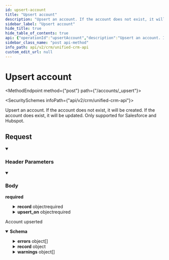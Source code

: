 ```yaml
---
id: upsert-account
title: "Upsert account"
description: "Upsert an account. If the account does not exist, it will be created. If the account does exist, it will be updated."
sidebar_label: "Upsert account"
hide_title: true
hide_table_of_contents: true
api: {"operationId":"upsertAccount","description":"Upsert an account. If the account does not exist, it will be created. If the account does exist, it will be updated.\nOnly supported for Salesforce and Hubspot.\n","tags":["Accounts"],"parameters":[{"name":"x-customer-id","in":"header","schema":{"type":"string","example":"my-customer-1"},"description":"The customer ID that uniquely identifies the customer in your application","required":true},{"name":"x-provider-name","in":"header","schema":{"type":"string","example":"salesforce"},"description":"The provider name","required":true}],"security":[{"x-api-key":[]}],"requestBody":{"required":true,"content":{"application/json":{"schema":{"type":"object","properties":{"record":{"type":"object","properties":{"description":{"type":"string","nullable":true,"example":"Integration API"},"industry":{"type":"string","nullable":true,"example":"API's"},"name":{"type":"string","nullable":true,"example":"Sample Customer"},"number_of_employees":{"type":"integer","nullable":true,"example":276000},"website":{"type":"string","nullable":true,"example":"https://supaglue.com/"},"addresses":{"type":"array","items":{"type":"object","properties":{"address_type":{"type":"string","enum":["primary","mailing","other","billing","shipping"]},"city":{"type":"string","nullable":true,"example":"San Francisco"},"country":{"type":"string","nullable":true,"example":"USA"},"postal_code":{"type":"string","nullable":true,"example":"94107"},"state":{"type":"string","nullable":true,"example":"CA"},"street_1":{"type":"string","nullable":true,"example":"525 Brannan"},"street_2":{"type":"string","nullable":true,"example":null}},"required":["address_type","city","country","postal_code","state","street_1","street_2"]},"example":[{"address_type":"shipping","city":"San Francisco","country":"US","postal_code":"94107","state":"CA","street_1":"525 Brannan","street_2":null}],"title":"addresses"},"phone_numbers":{"type":"array","items":{"type":"object","properties":{"phone_number":{"type":"string","nullable":true,"example":"+14151234567"},"phone_number_type":{"type":"string","enum":["primary","mobile","fax","other"]}},"required":["phone_number","phone_number_type"]},"example":[{"phone_number":"+14151234567","phone_number_type":"primary"}],"title":"phone_numbers"},"owner_id":{"type":"string","nullable":true,"example":"9f3e97fd-4d5d-4efc-959d-bbebfac079f5"},"lifecycle_stage":{"type":"string","nullable":true,"enum":["subscriber","lead","marketingqualifiedlead","salesqualifiedlead","opportunity","customer","evangelist","other"],"title":"lifecycle_stage"},"custom_fields":{"type":"object","additionalProperties":true,"description":"Custom properties to be inserted that are not covered by the common object. Object keys must match exactly to the corresponding provider API.","title":"custom_fields"}},"title":"create_update_account"},"upsert_on":{"type":"object","properties":{"key":{"type":"string","enum":["domain","website"],"description":"The key to upsert on. Only `website` is supported for Salesforce, while both `domain` and `website` are supported for Hubspot."},"values":{"type":"array","description":"The values to upsert on. If more than one value is provided, it will act as a logical OR. If more than one account is found that matches, then an error will be thrown.","items":{"type":"string","example":"mydomain.com"}}},"required":["key","values"]}},"required":["record","upsert_on"]}}}},"responses":{"201":{"description":"Account upserted","content":{"application/json":{"schema":{"type":"object","properties":{"errors":{"type":"array","items":{"type":"object","properties":{"detail":{"type":"string","description":"The full error message from the remote Provider. The schema and level of detail will vary by Provider.","example":"{\"code\":400,\"body\":{\"status\":\"error\",\"message\":\"Property values were not valid: [{\\\\\"isValid\\\\\":false,\\\\\"message\\\\\":\\\\\"Property \\\\\\\\\\\\\"__about_us\\\\\\\\\\\\\" does not exist\\\\\",\\\\\"error\\\\\":\\\\\"PROPERTY_DOESNT_EXIST\\\\\",\\\\\"name\\\\\":\\\\\"__about_us\\\\\",\\\\\"localizedErrorMessage\\\\\":\\\\\"Property \\\\\\\\\\\\\"__about_us\\\\\\\\\\\\\" does not exist\\\\\"}]\",\"correlationId\":\"ac94252c-90b5-45d2-ad1d-9a9f7651d7d2\",\"category\":\"VALIDATION_ERROR\"},\"headers\":{\"access-control-allow-credentials\":\"false\",\"cf-cache-status\":\"DYNAMIC\",\"cf-ray\":\"8053d17b9dae9664-SJC\",\"connection\":\"close\",\"content-length\":\"361\",\"content-type\":\"application/json;charset=utf-8\",\"date\":\"Mon, 11 Sep 2023 23:51:22 GMT\",\"nel\":\"{\\\\\"success_fraction\\\\\":0.01,\\\\\"report_to\\\\\":\\\\\"cf-nel\\\\\",\\\\\"max_age\\\\\":604800}\",\"report-to\":\"{\\\\\"endpoints\\\\\":[{\\\\\"url\\\\\":\\\\\"https://a.nel.cloudflare.com/report/v3?s=FgwuXObO%2Fz6ahUJKsxjDLaXTWjooJ8tB0w4%2B%2BKaulGStx0FGkn1PoJoOx2KrFMfihzNdfAqikq7CmgbdlmwKB8hkmp3eTb68qpg10LXFlRgiSqRhbWM7yYSfo8CXmPBc\\\\\"}],\\\\\"group\\\\\":\\\\\"cf-nel\\\\\",\\\\\"max_age\\\\\":604800}\",\"server\":\"cloudflare\",\"strict-transport-security\":\"max-age=31536000; includeSubDomains; preload\",\"vary\":\"origin, Accept-Encoding\",\"x-content-type-options\":\"nosniff\",\"x-envoy-upstream-service-time\":\"91\",\"x-evy-trace-listener\":\"listener_https\",\"x-evy-trace-route-configuration\":\"listener_https/all\",\"x-evy-trace-route-service-name\":\"envoyset-translator\",\"x-evy-trace-served-by-pod\":\"iad02/hubapi-td/envoy-proxy-6c94986c56-9xsh2\",\"x-evy-trace-virtual-host\":\"all\",\"x-hubspot-correlation-id\":\"ac94252c-90b5-45d2-ad1d-9a9f7651d7d2\",\"x-hubspot-ratelimit-interval-milliseconds\":\"10000\",\"x-hubspot-ratelimit-max\":\"100\",\"x-hubspot-ratelimit-remaining\":\"99\",\"x-hubspot-ratelimit-secondly\":\"10\",\"x-hubspot-ratelimit-secondly-remaining\":\"9\",\"x-request-id\":\"ac94252c-90b5-45d2-ad1d-9a9f7651d7d2\",\"x-trace\":\"2B1B4386362759B6A4C34802AD168B803DDC1BE770000000000000000000\"}}\n"},"problem_type":{"type":"string","description":"The Supaglue error code associated with the error.","example":"MISSING_REQUIRED_FIELD"},"title":{"type":"string","description":"A brief description of the error. The schema and type of message will vary by Provider.","example":"Property values were not valid\n"}},"example":[{"detail":"{\"code\":400,\"body\":{\"status\":\"error\",\"message\":\"Property values were not valid: [{\\\\\"isValid\\\\\":false,\\\\\"message\\\\\":\\\\\"Property \\\\\\\\\\\\\"__about_us\\\\\\\\\\\\\" does not exist\\\\\",\\\\\"error\\\\\":\\\\\"PROPERTY_DOESNT_EXIST\\\\\",\\\\\"name\\\\\":\\\\\"__about_us\\\\\",\\\\\"localizedErrorMessage\\\\\":\\\\\"Property \\\\\\\\\\\\\"__about_us\\\\\\\\\\\\\" does not exist\\\\\"}]\",\"correlationId\":\"ac94252c-90b5-45d2-ad1d-9a9f7651d7d2\",\"category\":\"VALIDATION_ERROR\"},\"headers\":{\"access-control-allow-credentials\":\"false\",\"cf-cache-status\":\"DYNAMIC\",\"cf-ray\":\"8053d17b9dae9664-SJC\",\"connection\":\"close\",\"content-length\":\"361\",\"content-type\":\"application/json;charset=utf-8\",\"date\":\"Mon, 11 Sep 2023 23:51:22 GMT\",\"nel\":\"{\\\\\"success_fraction\\\\\":0.01,\\\\\"report_to\\\\\":\\\\\"cf-nel\\\\\",\\\\\"max_age\\\\\":604800}\",\"report-to\":\"{\\\\\"endpoints\\\\\":[{\\\\\"url\\\\\":\\\\\"https://a.nel.cloudflare.com/report/v3?s=FgwuXObO%2Fz6ahUJKsxjDLaXTWjooJ8tB0w4%2B%2BKaulGStx0FGkn1PoJoOx2KrFMfihzNdfAqikq7CmgbdlmwKB8hkmp3eTb68qpg10LXFlRgiSqRhbWM7yYSfo8CXmPBc\\\\\"}],\\\\\"group\\\\\":\\\\\"cf-nel\\\\\",\\\\\"max_age\\\\\":604800}\",\"server\":\"cloudflare\",\"strict-transport-security\":\"max-age=31536000; includeSubDomains; preload\",\"vary\":\"origin, Accept-Encoding\",\"x-content-type-options\":\"nosniff\",\"x-envoy-upstream-service-time\":\"91\",\"x-evy-trace-listener\":\"listener_https\",\"x-evy-trace-route-configuration\":\"listener_https/all\",\"x-evy-trace-route-service-name\":\"envoyset-translator\",\"x-evy-trace-served-by-pod\":\"iad02/hubapi-td/envoy-proxy-6c94986c56-9xsh2\",\"x-evy-trace-virtual-host\":\"all\",\"x-hubspot-correlation-id\":\"ac94252c-90b5-45d2-ad1d-9a9f7651d7d2\",\"x-hubspot-ratelimit-interval-milliseconds\":\"10000\",\"x-hubspot-ratelimit-max\":\"100\",\"x-hubspot-ratelimit-remaining\":\"99\",\"x-hubspot-ratelimit-secondly\":\"10\",\"x-hubspot-ratelimit-secondly-remaining\":\"9\",\"x-request-id\":\"ac94252c-90b5-45d2-ad1d-9a9f7651d7d2\",\"x-trace\":\"2B1B4386362759B6A4C34802AD168B803DDC1BE770000000000000000000\"}}\n","problem_type":"BAD_REQUEST_ERROR","title":"Property values were not valid\n"}]},"title":"errors"},"record":{"type":"object","properties":{"id":{"type":"string"}},"required":["id"],"title":"created_record"},"warnings":{"type":"array","items":{"type":"object","properties":{"detail":{"type":"string"},"problem_type":{"type":"string"},"title":{"type":"string"}}},"title":"warnings"}}}}}}},"method":"post","path":"/accounts/_upsert","servers":[{"url":"https://api.supaglue.io/crm/v2","description":"Supaglue API"}],"securitySchemes":{"x-api-key":{"type":"apiKey","name":"x-api-key","in":"header","description":"API key to allow developers to access the API"}},"jsonRequestBodyExample":{"record":{"description":"Integration API","industry":"API's","name":"Sample Customer","number_of_employees":276000,"website":"https://supaglue.com/","addresses":[{"address_type":"shipping","city":"San Francisco","country":"US","postal_code":"94107","state":"CA","street_1":"525 Brannan","street_2":null}],"phone_numbers":[{"phone_number":"+14151234567","phone_number_type":"primary"}],"owner_id":"9f3e97fd-4d5d-4efc-959d-bbebfac079f5","lifecycle_stage":"subscriber","custom_fields":{}},"upsert_on":{"key":"domain","values":["mydomain.com"]}},"info":{"version":"0.15.1","title":"Unified CRM API","contact":{"name":"Supaglue","email":"docs@supaglue.com","url":"https://supaglue.com"},"description":"#### Introduction\n\nWelcome to the Unified API (CRM) documentation. You can use this API to write to multiple third-party providers within the CRM category.\n\n[View common schema for CRM](https://docs.supaglue.com/platform/common-schemas/crm)\n\n[![Run in Postman](https://run.pstmn.io/button.svg)](https://www.postman.com/supaglue/workspace/supaglue-public/overview)\n\n#### Base API URL\n```\nhttps://api.supaglue.io/crm/v2\n```\n"},"postman":{"name":"Upsert account","description":{"content":"Upsert an account. If the account does not exist, it will be created. If the account does exist, it will be updated.\nOnly supported for Salesforce and Hubspot.\n","type":"text/plain"},"url":{"path":["accounts","_upsert"],"host":["{{baseUrl}}"],"query":[],"variable":[]},"header":[{"disabled":false,"description":{"content":"(Required) The customer ID that uniquely identifies the customer in your application","type":"text/plain"},"key":"x-customer-id","value":""},{"disabled":false,"description":{"content":"(Required) The provider name","type":"text/plain"},"key":"x-provider-name","value":""},{"key":"Content-Type","value":"application/json"},{"key":"Accept","value":"application/json"}],"method":"POST","body":{"mode":"raw","raw":"\"\"","options":{"raw":{"language":"json"}}},"auth":{"type":"apikey","apikey":[{"type":"any","value":"x-api-key","key":"key"},{"type":"any","value":"<API Key>","key":"value"},{"type":"any","value":"header","key":"in"}]}}}
sidebar_class_name: "post api-method"
info_path: api/v2/crm/unified-crm-api
custom_edit_url: null
---
```



<h1 className={"openapi__heading"}>Upsert account</h1>

<MethodEndpoint method={"post"} path={"/accounts/_upsert"}></MethodEndpoint>

<SecuritySchemes infoPath={"api/v2/crm/unified-crm-api"}></SecuritySchemes>



Upsert an account. If the account does not exist, it will be created. If the account does exist, it will be updated.
Only supported for Salesforce and Hubspot.


## Request

<details style={{"marginBottom":"1rem"}} className={"openapi-markdown__details"} data-collapsed={false} open={true}><summary style={{}}><h3 className={"openapi-markdown__details-summary-header-params"}>Header Parameters</h3></summary><div><ul><ParamsItem className={"paramsItem"} param={{"name":"x-customer-id","in":"header","schema":{"type":"string","example":"my-customer-1"},"description":"The customer ID that uniquely identifies the customer in your application","required":true}}></ParamsItem><ParamsItem className={"paramsItem"} param={{"name":"x-provider-name","in":"header","schema":{"type":"string","example":"salesforce"},"description":"The provider name","required":true}}></ParamsItem></ul></div></details><MimeTabs className={"openapi-tabs__mime"}><TabItem label={"application/json"} value={"application/json-schema"}><details style={{}} className={"openapi-markdown__details mime"} data-collapsed={false} open={true}><summary style={{}} className={"openapi-markdown__details-summary-mime"}><h3 className={"openapi-markdown__details-summary-header-body"}>Body</h3><strong className={"openapi-schema__required"}>required</strong></summary><div style={{"textAlign":"left","marginLeft":"1rem"}}></div><ul style={{"marginLeft":"1rem"}}><SchemaItem collapsible={true} className={"schemaItem"}><details style={{}} className={"openapi-markdown__details"}><summary style={{}}><span className={"openapi-schema__container"}><strong className={"openapi-schema__property"}>record</strong><span className={"openapi-schema__name"}> object</span><span className={"openapi-schema__divider"}></span><span className={"openapi-schema__required"}>required</span></span></summary><div style={{"marginLeft":"1rem"}}><SchemaItem collapsible={false} name={"description"} required={false} schemaName={"string"} qualifierMessage={undefined} schema={{"type":"string","nullable":true,"example":"Integration API"}}></SchemaItem><SchemaItem collapsible={false} name={"industry"} required={false} schemaName={"string"} qualifierMessage={undefined} schema={{"type":"string","nullable":true,"example":"API's"}}></SchemaItem><SchemaItem collapsible={false} name={"name"} required={false} schemaName={"string"} qualifierMessage={undefined} schema={{"type":"string","nullable":true,"example":"Sample Customer"}}></SchemaItem><SchemaItem collapsible={false} name={"number_of_employees"} required={false} schemaName={"integer"} qualifierMessage={undefined} schema={{"type":"integer","nullable":true,"example":276000}}></SchemaItem><SchemaItem collapsible={false} name={"website"} required={false} schemaName={"string"} qualifierMessage={undefined} schema={{"type":"string","nullable":true,"example":"https://supaglue.com/"}}></SchemaItem><SchemaItem collapsible={true} className={"schemaItem"}><details style={{}} className={"openapi-markdown__details"}><summary style={{}}><span className={"openapi-schema__container"}><strong className={"openapi-schema__property"}>addresses</strong><span className={"openapi-schema__name"}> object[]</span></span></summary><div style={{"marginLeft":"1rem"}}><li><div style={{"fontSize":"var(--ifm-code-font-size)","opacity":"0.6","marginLeft":"-.5rem","paddingBottom":".5rem"}}>Array [</div></li><SchemaItem collapsible={false} name={"address_type"} required={true} schemaName={"string"} qualifierMessage={"**Possible values:** [`primary`, `mailing`, `other`, `billing`, `shipping`]"} schema={{"type":"string","enum":["primary","mailing","other","billing","shipping"]}}></SchemaItem><SchemaItem collapsible={false} name={"city"} required={true} schemaName={"string"} qualifierMessage={undefined} schema={{"type":"string","nullable":true,"example":"San Francisco"}}></SchemaItem><SchemaItem collapsible={false} name={"country"} required={true} schemaName={"string"} qualifierMessage={undefined} schema={{"type":"string","nullable":true,"example":"USA"}}></SchemaItem><SchemaItem collapsible={false} name={"postal_code"} required={true} schemaName={"string"} qualifierMessage={undefined} schema={{"type":"string","nullable":true,"example":"94107"}}></SchemaItem><SchemaItem collapsible={false} name={"state"} required={true} schemaName={"string"} qualifierMessage={undefined} schema={{"type":"string","nullable":true,"example":"CA"}}></SchemaItem><SchemaItem collapsible={false} name={"street_1"} required={true} schemaName={"string"} qualifierMessage={undefined} schema={{"type":"string","nullable":true,"example":"525 Brannan"}}></SchemaItem><SchemaItem collapsible={false} name={"street_2"} required={true} schemaName={"string"} qualifierMessage={undefined} schema={{"type":"string","nullable":true,"example":null}}></SchemaItem><li><div style={{"fontSize":"var(--ifm-code-font-size)","opacity":"0.6","marginLeft":"-.5rem"}}>]</div></li></div></details></SchemaItem><SchemaItem collapsible={true} className={"schemaItem"}><details style={{}} className={"openapi-markdown__details"}><summary style={{}}><span className={"openapi-schema__container"}><strong className={"openapi-schema__property"}>phone_numbers</strong><span className={"openapi-schema__name"}> object[]</span></span></summary><div style={{"marginLeft":"1rem"}}><li><div style={{"fontSize":"var(--ifm-code-font-size)","opacity":"0.6","marginLeft":"-.5rem","paddingBottom":".5rem"}}>Array [</div></li><SchemaItem collapsible={false} name={"phone_number"} required={true} schemaName={"string"} qualifierMessage={undefined} schema={{"type":"string","nullable":true,"example":"+14151234567"}}></SchemaItem><SchemaItem collapsible={false} name={"phone_number_type"} required={true} schemaName={"string"} qualifierMessage={"**Possible values:** [`primary`, `mobile`, `fax`, `other`]"} schema={{"type":"string","enum":["primary","mobile","fax","other"]}}></SchemaItem><li><div style={{"fontSize":"var(--ifm-code-font-size)","opacity":"0.6","marginLeft":"-.5rem"}}>]</div></li></div></details></SchemaItem><SchemaItem collapsible={false} name={"owner_id"} required={false} schemaName={"string"} qualifierMessage={undefined} schema={{"type":"string","nullable":true,"example":"9f3e97fd-4d5d-4efc-959d-bbebfac079f5"}}></SchemaItem><SchemaItem collapsible={false} name={"lifecycle_stage"} required={false} schemaName={"lifecycle_stage"} qualifierMessage={"**Possible values:** [`subscriber`, `lead`, `marketingqualifiedlead`, `salesqualifiedlead`, `opportunity`, `customer`, `evangelist`, `other`]"} schema={{"type":"string","nullable":true,"enum":["subscriber","lead","marketingqualifiedlead","salesqualifiedlead","opportunity","customer","evangelist","other"],"title":"lifecycle_stage"}}></SchemaItem><SchemaItem collapsible={true} className={"schemaItem"}><details style={{}} className={"openapi-markdown__details"}><summary style={{}}><span className={"openapi-schema__container"}><strong className={"openapi-schema__property"}>custom_fields</strong><span className={"openapi-schema__name"}> object</span></span></summary><div style={{"marginLeft":"1rem"}}><div style={{"marginTop":".5rem","marginBottom":".5rem"}}>

Custom properties to be inserted that are not covered by the common object. Object keys must match exactly to the corresponding provider API.

</div><SchemaItem name={"property name*"} required={false} schemaName={"any"} qualifierMessage={undefined} schema={{"type":"object","additionalProperties":true,"description":"Custom properties to be inserted that are not covered by the common object. Object keys must match exactly to the corresponding provider API.","title":"custom_fields"}} collapsible={false} discriminator={false}></SchemaItem></div></details></SchemaItem></div></details></SchemaItem><SchemaItem collapsible={true} className={"schemaItem"}><details style={{}} className={"openapi-markdown__details"}><summary style={{}}><span className={"openapi-schema__container"}><strong className={"openapi-schema__property"}>upsert_on</strong><span className={"openapi-schema__name"}> object</span><span className={"openapi-schema__divider"}></span><span className={"openapi-schema__required"}>required</span></span></summary><div style={{"marginLeft":"1rem"}}><SchemaItem collapsible={false} name={"key"} required={true} schemaName={"string"} qualifierMessage={"**Possible values:** [`domain`, `website`]"} schema={{"type":"string","enum":["domain","website"],"description":"The key to upsert on. Only `website` is supported for Salesforce, while both `domain` and `website` are supported for Hubspot."}}></SchemaItem><SchemaItem collapsible={false} name={"values"} required={true} schemaName={"string[]"} qualifierMessage={undefined} schema={{"type":"array","description":"The values to upsert on. If more than one value is provided, it will act as a logical OR. If more than one account is found that matches, then an error will be thrown.","items":{"type":"string","example":"mydomain.com"}}}></SchemaItem></div></details></SchemaItem></ul></details></TabItem></MimeTabs><div><div><ApiTabs><TabItem label={"201"} value={"201"}><div>

Account upserted

</div><div><MimeTabs className={"openapi-tabs__mime"} schemaType={"response"}><TabItem label={"application/json"} value={"application/json"}><SchemaTabs className={"openapi-tabs__schema"}><TabItem label={"Schema"} value={"Schema"}><details style={{}} className={"openapi-markdown__details response"} data-collapsed={false} open={true}><summary style={{}} className={"openapi-markdown__details-summary-response"}><strong>Schema</strong></summary><div style={{"textAlign":"left","marginLeft":"1rem"}}></div><ul style={{"marginLeft":"1rem"}}><SchemaItem collapsible={true} className={"schemaItem"}><details style={{}} className={"openapi-markdown__details"}><summary style={{}}><span className={"openapi-schema__container"}><strong className={"openapi-schema__property"}>errors</strong><span className={"openapi-schema__name"}> object[]</span></span></summary><div style={{"marginLeft":"1rem"}}><li><div style={{"fontSize":"var(--ifm-code-font-size)","opacity":"0.6","marginLeft":"-.5rem","paddingBottom":".5rem"}}>Array [</div></li><SchemaItem collapsible={false} name={"detail"} required={false} schemaName={"string"} qualifierMessage={undefined} schema={{"type":"string","description":"The full error message from the remote Provider. The schema and level of detail will vary by Provider.","example":"{\"code\":400,\"body\":{\"status\":\"error\",\"message\":\"Property values were not valid: [{\\\\\"isValid\\\\\":false,\\\\\"message\\\\\":\\\\\"Property \\\\\\\\\\\\\"__about_us\\\\\\\\\\\\\" does not exist\\\\\",\\\\\"error\\\\\":\\\\\"PROPERTY_DOESNT_EXIST\\\\\",\\\\\"name\\\\\":\\\\\"__about_us\\\\\",\\\\\"localizedErrorMessage\\\\\":\\\\\"Property \\\\\\\\\\\\\"__about_us\\\\\\\\\\\\\" does not exist\\\\\"}]\",\"correlationId\":\"ac94252c-90b5-45d2-ad1d-9a9f7651d7d2\",\"category\":\"VALIDATION_ERROR\"},\"headers\":{\"access-control-allow-credentials\":\"false\",\"cf-cache-status\":\"DYNAMIC\",\"cf-ray\":\"8053d17b9dae9664-SJC\",\"connection\":\"close\",\"content-length\":\"361\",\"content-type\":\"application/json;charset=utf-8\",\"date\":\"Mon, 11 Sep 2023 23:51:22 GMT\",\"nel\":\"{\\\\\"success_fraction\\\\\":0.01,\\\\\"report_to\\\\\":\\\\\"cf-nel\\\\\",\\\\\"max_age\\\\\":604800}\",\"report-to\":\"{\\\\\"endpoints\\\\\":[{\\\\\"url\\\\\":\\\\\"https://a.nel.cloudflare.com/report/v3?s=FgwuXObO%2Fz6ahUJKsxjDLaXTWjooJ8tB0w4%2B%2BKaulGStx0FGkn1PoJoOx2KrFMfihzNdfAqikq7CmgbdlmwKB8hkmp3eTb68qpg10LXFlRgiSqRhbWM7yYSfo8CXmPBc\\\\\"}],\\\\\"group\\\\\":\\\\\"cf-nel\\\\\",\\\\\"max_age\\\\\":604800}\",\"server\":\"cloudflare\",\"strict-transport-security\":\"max-age=31536000; includeSubDomains; preload\",\"vary\":\"origin, Accept-Encoding\",\"x-content-type-options\":\"nosniff\",\"x-envoy-upstream-service-time\":\"91\",\"x-evy-trace-listener\":\"listener_https\",\"x-evy-trace-route-configuration\":\"listener_https/all\",\"x-evy-trace-route-service-name\":\"envoyset-translator\",\"x-evy-trace-served-by-pod\":\"iad02/hubapi-td/envoy-proxy-6c94986c56-9xsh2\",\"x-evy-trace-virtual-host\":\"all\",\"x-hubspot-correlation-id\":\"ac94252c-90b5-45d2-ad1d-9a9f7651d7d2\",\"x-hubspot-ratelimit-interval-milliseconds\":\"10000\",\"x-hubspot-ratelimit-max\":\"100\",\"x-hubspot-ratelimit-remaining\":\"99\",\"x-hubspot-ratelimit-secondly\":\"10\",\"x-hubspot-ratelimit-secondly-remaining\":\"9\",\"x-request-id\":\"ac94252c-90b5-45d2-ad1d-9a9f7651d7d2\",\"x-trace\":\"2B1B4386362759B6A4C34802AD168B803DDC1BE770000000000000000000\"}}\n"}}></SchemaItem><SchemaItem collapsible={false} name={"problem_type"} required={false} schemaName={"string"} qualifierMessage={undefined} schema={{"type":"string","description":"The Supaglue error code associated with the error.","example":"MISSING_REQUIRED_FIELD"}}></SchemaItem><SchemaItem collapsible={false} name={"title"} required={false} schemaName={"string"} qualifierMessage={undefined} schema={{"type":"string","description":"A brief description of the error. The schema and type of message will vary by Provider.","example":"Property values were not valid\n"}}></SchemaItem><li><div style={{"fontSize":"var(--ifm-code-font-size)","opacity":"0.6","marginLeft":"-.5rem"}}>]</div></li></div></details></SchemaItem><SchemaItem collapsible={true} className={"schemaItem"}><details style={{}} className={"openapi-markdown__details"}><summary style={{}}><span className={"openapi-schema__container"}><strong className={"openapi-schema__property"}>record</strong><span className={"openapi-schema__name"}> object</span></span></summary><div style={{"marginLeft":"1rem"}}><SchemaItem collapsible={false} name={"id"} required={true} schemaName={"string"} qualifierMessage={undefined} schema={{"type":"string"}}></SchemaItem></div></details></SchemaItem><SchemaItem collapsible={true} className={"schemaItem"}><details style={{}} className={"openapi-markdown__details"}><summary style={{}}><span className={"openapi-schema__container"}><strong className={"openapi-schema__property"}>warnings</strong><span className={"openapi-schema__name"}> object[]</span></span></summary><div style={{"marginLeft":"1rem"}}><li><div style={{"fontSize":"var(--ifm-code-font-size)","opacity":"0.6","marginLeft":"-.5rem","paddingBottom":".5rem"}}>Array [</div></li><SchemaItem collapsible={false} name={"detail"} required={false} schemaName={"string"} qualifierMessage={undefined} schema={{"type":"string"}}></SchemaItem><SchemaItem collapsible={false} name={"problem_type"} required={false} schemaName={"string"} qualifierMessage={undefined} schema={{"type":"string"}}></SchemaItem><SchemaItem collapsible={false} name={"title"} required={false} schemaName={"string"} qualifierMessage={undefined} schema={{"type":"string"}}></SchemaItem><li><div style={{"fontSize":"var(--ifm-code-font-size)","opacity":"0.6","marginLeft":"-.5rem"}}>]</div></li></div></details></SchemaItem></ul></details></TabItem><TabItem label={"Example (from schema)"} value={"Example (from schema)"}><ResponseSamples responseExample={"{\n  \"errors\": [\n    [\n      {\n        \"detail\": \"{\\\"code\\\":400,\\\"body\\\":{\\\"status\\\":\\\"error\\\",\\\"message\\\":\\\"Property values were not valid: [{\\\\\\\\\\\"isValid\\\\\\\\\\\":false,\\\\\\\\\\\"message\\\\\\\\\\\":\\\\\\\\\\\"Property \\\\\\\\\\\\\\\\\\\\\\\\\\\"__about_us\\\\\\\\\\\\\\\\\\\\\\\\\\\" does not exist\\\\\\\\\\\",\\\\\\\\\\\"error\\\\\\\\\\\":\\\\\\\\\\\"PROPERTY_DOESNT_EXIST\\\\\\\\\\\",\\\\\\\\\\\"name\\\\\\\\\\\":\\\\\\\\\\\"__about_us\\\\\\\\\\\",\\\\\\\\\\\"localizedErrorMessage\\\\\\\\\\\":\\\\\\\\\\\"Property \\\\\\\\\\\\\\\\\\\\\\\\\\\"__about_us\\\\\\\\\\\\\\\\\\\\\\\\\\\" does not exist\\\\\\\\\\\"}]\\\",\\\"correlationId\\\":\\\"ac94252c-90b5-45d2-ad1d-9a9f7651d7d2\\\",\\\"category\\\":\\\"VALIDATION_ERROR\\\"},\\\"headers\\\":{\\\"access-control-allow-credentials\\\":\\\"false\\\",\\\"cf-cache-status\\\":\\\"DYNAMIC\\\",\\\"cf-ray\\\":\\\"8053d17b9dae9664-SJC\\\",\\\"connection\\\":\\\"close\\\",\\\"content-length\\\":\\\"361\\\",\\\"content-type\\\":\\\"application/json;charset=utf-8\\\",\\\"date\\\":\\\"Mon, 11 Sep 2023 23:51:22 GMT\\\",\\\"nel\\\":\\\"{\\\\\\\\\\\"success_fraction\\\\\\\\\\\":0.01,\\\\\\\\\\\"report_to\\\\\\\\\\\":\\\\\\\\\\\"cf-nel\\\\\\\\\\\",\\\\\\\\\\\"max_age\\\\\\\\\\\":604800}\\\",\\\"report-to\\\":\\\"{\\\\\\\\\\\"endpoints\\\\\\\\\\\":[{\\\\\\\\\\\"url\\\\\\\\\\\":\\\\\\\\\\\"https://a.nel.cloudflare.com/report/v3?s=FgwuXObO%2Fz6ahUJKsxjDLaXTWjooJ8tB0w4%2B%2BKaulGStx0FGkn1PoJoOx2KrFMfihzNdfAqikq7CmgbdlmwKB8hkmp3eTb68qpg10LXFlRgiSqRhbWM7yYSfo8CXmPBc\\\\\\\\\\\"}],\\\\\\\\\\\"group\\\\\\\\\\\":\\\\\\\\\\\"cf-nel\\\\\\\\\\\",\\\\\\\\\\\"max_age\\\\\\\\\\\":604800}\\\",\\\"server\\\":\\\"cloudflare\\\",\\\"strict-transport-security\\\":\\\"max-age=31536000; includeSubDomains; preload\\\",\\\"vary\\\":\\\"origin, Accept-Encoding\\\",\\\"x-content-type-options\\\":\\\"nosniff\\\",\\\"x-envoy-upstream-service-time\\\":\\\"91\\\",\\\"x-evy-trace-listener\\\":\\\"listener_https\\\",\\\"x-evy-trace-route-configuration\\\":\\\"listener_https/all\\\",\\\"x-evy-trace-route-service-name\\\":\\\"envoyset-translator\\\",\\\"x-evy-trace-served-by-pod\\\":\\\"iad02/hubapi-td/envoy-proxy-6c94986c56-9xsh2\\\",\\\"x-evy-trace-virtual-host\\\":\\\"all\\\",\\\"x-hubspot-correlation-id\\\":\\\"ac94252c-90b5-45d2-ad1d-9a9f7651d7d2\\\",\\\"x-hubspot-ratelimit-interval-milliseconds\\\":\\\"10000\\\",\\\"x-hubspot-ratelimit-max\\\":\\\"100\\\",\\\"x-hubspot-ratelimit-remaining\\\":\\\"99\\\",\\\"x-hubspot-ratelimit-secondly\\\":\\\"10\\\",\\\"x-hubspot-ratelimit-secondly-remaining\\\":\\\"9\\\",\\\"x-request-id\\\":\\\"ac94252c-90b5-45d2-ad1d-9a9f7651d7d2\\\",\\\"x-trace\\\":\\\"2B1B4386362759B6A4C34802AD168B803DDC1BE770000000000000000000\\\"}}\\n\",\n        \"problem_type\": \"BAD_REQUEST_ERROR\",\n        \"title\": \"Property values were not valid\\n\"\n      }\n    ]\n  ],\n  \"record\": {\n    \"id\": \"string\"\n  },\n  \"warnings\": [\n    {\n      \"detail\": \"string\",\n      \"problem_type\": \"string\",\n      \"title\": \"string\"\n    }\n  ]\n}"} language={"json"}></ResponseSamples></TabItem></SchemaTabs></TabItem></MimeTabs></div></TabItem></ApiTabs></div></div>
      
